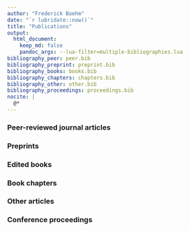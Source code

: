 ```yaml
--- 
author: "Frederick Boehm"
date: "`r lubridate::now()`" 
title: "Publications"
output:
  html_document:
    keep_md: false
    pandoc_args: --lua-filter=multiple-bibliographies.lua
bibliography_peer: peer.bib
bibliography_preprint: preprint.bib
bibliography_books: books.bib
bibliography_chapters: chapters.bib
bibliography_other: other.bib
bibliography_proceedings: proceedings.bib
nocite: |
  @*
--- 
```



### Peer-reviewed journal articles

::: {#refs_peer}
:::


### Preprints

::: {#refs_preprint}
:::


### Edited books

::: {#refs_books}
:::


### Book chapters

::: {#refs_chapters}
:::


### Other articles

::: {#refs_other}
:::


### Conference proceedings

::: {#refs_proceedings}
:::


